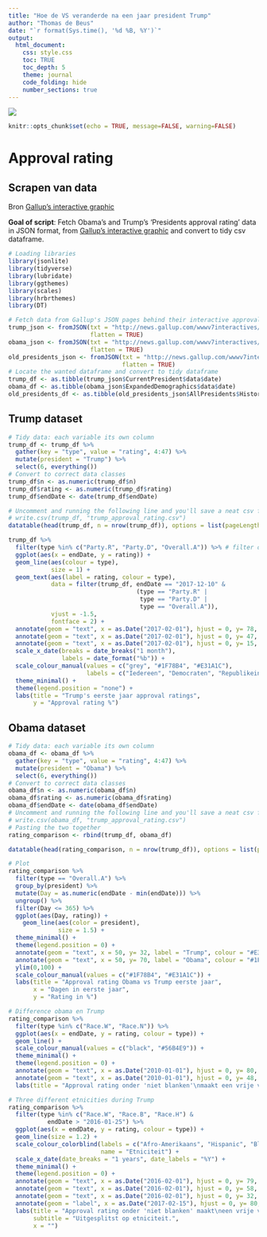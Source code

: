 ```yaml
---
title: "Hoe de VS veranderde na een jaar president Trump"
author: "Thomas de Beus"
date: "`r format(Sys.time(), '%d %B, %Y')`"
output:
  html_document:
    css: style.css
    toc: TRUE
    toc_depth: 5
    theme: journal
    code_folding: hide
    number_sections: true
---
```

<style>
  #TOC {
    position: fixed;
    left: 0;
    top: 10;
    width: 350px;
    height: 100%;
    overflow:auto;
  }
</style>

![](http://i.cdn.cnn.com/cnn/interactive/2017/politics/trump-tweets/media/trump-tweets-hdr-02.jpg)

```r
knitr::opts_chunk$set(echo = TRUE, message=FALSE, warning=FALSE)
```

# Approval rating

## Scrapen van data

Bron [Gallup's interactive graphic](http://news.gallup.com/interactives/185273/presidential-job-approval-center.aspx)

**Goal of script**: Fetch Obama's and Trump's 'Presidents approval rating' data in JSON format, from [Gallup's interactive graphic](http://news.gallup.com/interactives/185273/presidential-job-approval-center.aspx) and convert to tidy csv dataframe.

```r
# Loading libraries
library(jsonlite)
library(tidyverse)
library(lubridate)
library(ggthemes)
library(scales)
library(hrbrthemes)
library(DT)

# Fetch data from Gallup's JSON pages behind their interactive approval rating graphic
trump_json <- fromJSON(txt = "http://news.gallup.com/wwwv7interactives/json/CURRENTPRESWEEKLY/codename.aspx?", 
                       flatten = TRUE)
obama_json <- fromJSON(txt = "http://news.gallup.com/wwwv7interactives/json/OBAMAEXPANDED/codename.aspx?", 
                       flatten = TRUE)
old_presidents_json <- fromJSON(txt = "http://news.gallup.com/wwwv7interactives/json/ALLPRESIDENTS/codename.aspx?", 
                                flatten = TRUE)
# Locate the wanted dataframe and convert to tidy dataframe
trump_df <- as.tibble(trump_json$CurrentPresident$data$date)
obama_df <- as.tibble(obama_json$ExpandedDemographics$data$date)
old_presidents_df <- as.tibble(old_presidents_json$AllPresidents$HistoricalPresident)
```

## Trump dataset

```r
# Tidy data: each variable its own column
trump_df <- trump_df %>%
  gather(key = "type", value = "rating", 4:47) %>%
  mutate(president = "Trump") %>%
  select(6, everything())
# Convert to correct data classes
trump_df$n <- as.numeric(trump_df$n)
trump_df$rating <- as.numeric(trump_df$rating)
trump_df$endDate <- date(trump_df$endDate)

# Uncomment and running the following line and you'll save a neat csv file in your current directory
# write.csv(trump_df, "trump_approval_rating.csv")
datatable(head(trump_df, n = nrow(trump_df)), options = list(pageLength = 5))
```


```r
trump_df %>% 
  filter(type %in% c("Party.R", "Party.D", "Overall.A")) %>% # filter on GOP's, Dem's and everyone
  ggplot(aes(x = endDate, y = rating)) +
  geom_line(aes(colour = type),
            size = 1) +
  geom_text(aes(label = rating, colour = type),
            data = filter(trump_df, endDate == "2017-12-10" &
                                    (type == "Party.R" | 
                                     type == "Party.D" |
                                     type == "Overall.A")),
            vjust = -1.5,
            fontface = 2) +
  annotate(geom = "text", x = as.Date("2017-02-01"), hjust = 0, y= 78, label = "Republikeinen", colour = "#E31A1C", fontface = 2) +
  annotate(geom = "text", x = as.Date("2017-02-01"), hjust = 0, y= 47, label = "Totaal", colour = "grey", fontface = 2) +
  annotate(geom = "text", x = as.Date("2017-02-01"), hjust = 0, y= 15, label = "Democraten", colour = "#1F78B4", fontface = 2) +
  scale_x_date(breaks = date_breaks("1 month"),
               labels = date_format("%b")) +
  scale_colour_manual(values = c("grey", "#1F78B4", "#E31A1C"),
                      labels = c("Iedereen", "Democraten", "Republikeinen")) +
  theme_minimal() +
  theme(legend.position = "none") +
  labs(title = "Trump's eerste jaar approval ratings",
       y = "Approval rating %") 
```

## Obama dataset

```r
# Tidy data: each variable its own column
obama_df <- obama_df %>%
  gather(key = "type", value = "rating", 4:47) %>%
  mutate(president = "Obama") %>%
  select(6, everything())
# Convert to correct data classes
obama_df$n <- as.numeric(obama_df$n)
obama_df$rating <- as.numeric(obama_df$rating)
obama_df$endDate <- date(obama_df$endDate)
# Uncomment and running the following line and you'll save a neat csv file in your current directory
# write.csv(obama_df, "trump_approval_rating.csv")
# Pasting the two together
rating_comparison <- rbind(trump_df, obama_df)

datatable(head(rating_comparison, n = nrow(trump_df)), options = list(pageLength = 5))
```

```r
# Plot
rating_comparison %>% 
  filter(type == "Overall.A") %>%
  group_by(president) %>% 
  mutate(Day = as.numeric(endDate - min(endDate))) %>% 
  ungroup() %>% 
  filter(Day <= 365) %>% 
  ggplot(aes(Day, rating)) + 
    geom_line(aes(color = president),
              size = 1.5) +
  theme_minimal() +
  theme(legend.position = 0) +
  annotate(geom = "text", x = 50, y= 32, label = "Trump", colour = "#E31A1C", fontface = 2) +
  annotate(geom = "text", x = 50, y= 70, label = "Obama", colour = "#1F78B4", fontface = 2) +
  ylim(0,100) +
  scale_colour_manual(values = c("#1F78B4", "#E31A1C")) +
  labs(title = "Approval rating Obama vs Trump eerste jaar",
       x = "Dagen in eerste jaar",
       y = "Rating in %")
```

```r
# Difference obama en Trump
rating_comparison %>%
  filter(type %in% c("Race.W", "Race.N")) %>%
  ggplot(aes(x = endDate, y = rating, colour = type)) +
  geom_line() +
  scale_colour_manual(values = c("black", "#56B4E9")) +
  theme_minimal() +
  theme(legend.position = 0) +
  annotate(geom = "text", x = as.Date("2010-01-01"), hjust = 0, y= 80, label = "Niet-Blank", colour = "black", fontface = 2) +
  annotate(geom = "text", x = as.Date("2010-01-01"), hjust = 0, y= 48, label = "Blank", colour = "#56B4E9", fontface = 2) +
  labs(title = "Approval rating onder 'niet blanken'\nmaakt een vrije val sinds Trump")
```

```r
# Three different etnicities during Trump
rating_comparison %>%
  filter(type %in% c("Race.W", "Race.B", "Race.H") &
           endDate > "2016-01-25") %>%
  ggplot(aes(x = endDate, y = rating, colour = type)) +
  geom_line(size = 1.2) +
  scale_colour_colorblind(labels = c("Afro-Amerikaans", "Hispanic", "Blank"),
                          name = "Etniciteit") +
  scale_x_date(date_breaks = "1 years", date_labels = "%Y") +
  theme_minimal() +
  theme(legend.position = 0) +
  annotate(geom = "text", x = as.Date("2016-02-01"), hjust = 0, y= 79, label = "Afro-Amerikaans", colour = "black") +
  annotate(geom = "text", x = as.Date("2016-02-01"), hjust = 0, y= 58, label = "Hispanic", colour = "#E69F00") +
  annotate(geom = "text", x = as.Date("2016-02-01"), hjust = 0, y= 32, label = "Blank", colour = "#56B4E9") +
  annotate(geom = "label", x = as.Date("2017-02-15"), hjust = 0, y= 80, label = "20 januari:\nTrump's inauguratie\nzorgt voor vrije val\nin goedkeuringscijfer\npresident bij niet-blanken", size = 3) +
  labs(title = "Approval rating onder 'niet blanken' maakt\neen vrije val sinds Trump",
       subtitle = "Uitgesplitst op etniciteit.",
       x = "")
```

